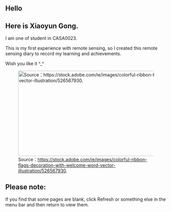 ## Hello

## Here is Xiaoyun Gong.

I am one of student in CASA0023.

This is my first experience with remote sensing, so I created this remote sensing diary to record my learning and achievements.

Wish you like it \^\_\^

![Source：<https://stock.adobe.com/ie/images/colorful-ribbon-flags-decoration-with-welcome-word-vector-illustration/526567930>.](images/welcome.jpg){fig-align="center" width="703" height="266"}

## Please note:

If you find that some pages are blank, click Refresh or something else in the menu bar and then return to view them.
